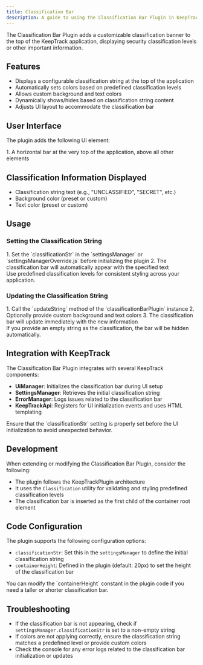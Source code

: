 ```yaml
---
title: Classification Bar
description: A guide to using the Classification Bar Plugin in KeepTrack.
---
```



The Classification Bar Plugin adds a customizable classification banner to the top of the KeepTrack application, displaying security classification levels or other important information.

## Features

- Displays a configurable classification string at the top of the application
- Automatically sets colors based on predefined classification levels
- Allows custom background and text colors
- Dynamically shows/hides based on classification string content
- Adjusts UI layout to accommodate the classification bar

## User Interface

The plugin adds the following UI element:

<Steps>
1. A horizontal bar at the very top of the application, above all other elements
</Steps>

## Classification Information Displayed

- Classification string text (e.g., "UNCLASSIFIED", "SECRET", etc.)
- Background color (preset or custom)
- Text color (preset or custom)

## Usage

### Setting the Classification String
<Steps>
1. Set the `classificationStr` in the `settingsManager` or `settingsManagerOverride.js` before initializing the plugin
2. The classification bar will automatically appear with the specified text
</Steps>

<Aside type="tip">
  Use predefined classification levels for consistent styling across your application.
</Aside>

### Updating the Classification String
<Steps>
1. Call the `updateString` method of the `classificationBarPlugin` instance
2. Optionally provide custom background and text colors
3. The classification bar will update immediately with the new information
</Steps>

<Aside>
  If you provide an empty string as the classification, the bar will be hidden automatically.
</Aside>

## Integration with KeepTrack

The Classification Bar Plugin integrates with several KeepTrack components:

- **UiManager**: Initializes the classification bar during UI setup
- **SettingsManager**: Retrieves the initial classification string
- **ErrorManager**: Logs issues related to the classification bar
- **KeepTrackApi**: Registers for UI initialization events and uses HTML templating

<Aside type="caution">
  Ensure that the `classificationStr` setting is properly set before the UI initialization to avoid unexpected behavior.
</Aside>

## Development

When extending or modifying the Classification Bar Plugin, consider the following:

- The plugin follows the KeepTrackPlugin architecture
- It uses the `Classification` utility for validating and styling predefined classification levels
- The classification bar is inserted as the first child of the container root element

## Code Configuration

The plugin supports the following configuration options:

- `classificationStr`: Set this in the `settingsManager` to define the initial classification string
- `containerHeight`: Defined in the plugin (default: 20px) to set the height of the classification bar

<Aside>
  You can modify the `containerHeight` constant in the plugin code if you need a taller or shorter classification bar.
</Aside>

## Troubleshooting

- If the classification bar is not appearing, check if `settingsManager.classificationStr` is set to a non-empty string
- If colors are not applying correctly, ensure the classification string matches a predefined level or provide custom colors
- Check the console for any error logs related to the classification bar initialization or updates